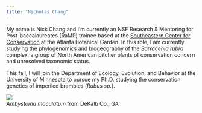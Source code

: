 ```yaml
---
title: "Nicholas Chang"
---
```


My name is Nick Chang and I'm currently an NSF Research & Mentoring for Post-baccalaureates (RaMP) trainee based at the [Southeastern Center for Conservation](https://atlantabg.org/conservation-research/southeastern-center-for-conservation/) at the Atlanta Botanical Garden. In this role, I am currently studying the phylogenomics and biogeography of the *Sarracenia rubra* complex, a group of North American pitcher plants of conservation concern and unresolved taxonomic status.

This fall, I will join the Department of Ecology, Evolution, and Behavior at the University of Minnesota to pursue my Ph.D. studying the conservation genetics of imperiled brambles (*Rubus sp.*). 

![](images/Ambystoma_maculatum_2024-02-11.JPG)\
*Ambystoma maculatum* from DeKalb Co., GA
